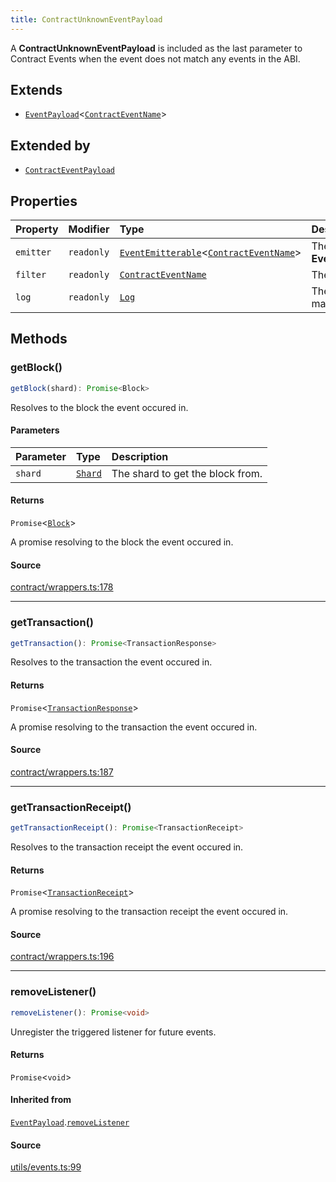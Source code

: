 ```yaml
---
title: ContractUnknownEventPayload
---
```


A **ContractUnknownEventPayload** is included as the last parameter to Contract Events when the event does not match
any events in the ABI.

## Extends

- [`EventPayload`](/content/classes/EventPayload)\<[`ContractEventName`](/content/type-aliases/ContractEventName)\>

## Extended by

- [`ContractEventPayload`](/content/classes/ContractEventPayload)

## Properties

| Property | Modifier | Type | Description | Inherited from |
| :------ | :------ | :------ | :------ | :------ |
| `emitter` | `readonly` | [`EventEmitterable`](/content/interfaces/EventEmitterable)\<[`ContractEventName`](/content/type-aliases/ContractEventName)\> | The **EventEmitterable**. | [`EventPayload`](/content/classes/EventPayload).`emitter` |
| `filter` | `readonly` | [`ContractEventName`](/content/type-aliases/ContractEventName) | The event filter. | [`EventPayload`](/content/classes/EventPayload).`filter` |
| `log` | `readonly` | [`Log`](/content/classes/Log) | The log with no matching events. | - |

## Methods

### getBlock()

```ts
getBlock(shard): Promise<Block>
```

Resolves to the block the event occured in.

#### Parameters

| Parameter | Type | Description |
| :------ | :------ | :------ |
| `shard` | [`Shard`](/content/enumerations/Shard) | The shard to get the block from. |

#### Returns

`Promise`\<[`Block`](/content/classes/Block)\>

A promise resolving to the block the event occured in.

#### Source

[contract/wrappers.ts:178](https://github.com/dominant-strategies/quais.js/blob/7ad0a969a30d30fc2cf79fa0dcda980927cb6fd5/src/contract/wrappers.ts#L178)

***

### getTransaction()

```ts
getTransaction(): Promise<TransactionResponse>
```

Resolves to the transaction the event occured in.

#### Returns

`Promise`\<[`TransactionResponse`](/content/type-aliases/TransactionResponse)\>

A promise resolving to the transaction the event occured in.

#### Source

[contract/wrappers.ts:187](https://github.com/dominant-strategies/quais.js/blob/7ad0a969a30d30fc2cf79fa0dcda980927cb6fd5/src/contract/wrappers.ts#L187)

***

### getTransactionReceipt()

```ts
getTransactionReceipt(): Promise<TransactionReceipt>
```

Resolves to the transaction receipt the event occured in.

#### Returns

`Promise`\<[`TransactionReceipt`](/content/classes/TransactionReceipt)\>

A promise resolving to the transaction receipt the event occured in.

#### Source

[contract/wrappers.ts:196](https://github.com/dominant-strategies/quais.js/blob/7ad0a969a30d30fc2cf79fa0dcda980927cb6fd5/src/contract/wrappers.ts#L196)

***

### removeListener()

```ts
removeListener(): Promise<void>
```

Unregister the triggered listener for future events.

#### Returns

`Promise`\<`void`\>

#### Inherited from

[`EventPayload`](/content/classes/EventPayload).[`removeListener`](/content/classes/EventPayload#removelistener)

#### Source

[utils/events.ts:99](https://github.com/dominant-strategies/quais.js/blob/7ad0a969a30d30fc2cf79fa0dcda980927cb6fd5/src/utils/events.ts#L99)
